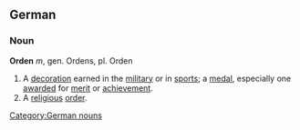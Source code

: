 == German ==
=== Noun ===
'''Orden''' ''m'', gen. Ordens, pl. Orden

# A [[decoration]] earned in the [[military]] or in [[sport]]s; a [[medal]], especially one [[award]]ed for [[merit]] or [[achievement]].
# A [[religious]] [[order]].
[[Category:German nouns]]